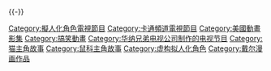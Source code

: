 {{catmore}}
{{-}}
[[Category:擬人化角色電視節目|Category:擬人化角色電視節目]]
[[Category:卡通頻道電視節目‎|Category:卡通頻道電視節目‎]]
[[Category:美國動畫影集|Category:美國動畫影集]]
[[Category:搞笑動畫|Category:搞笑動畫]]
[[Category:华纳兄弟电视公司制作的电视节目|Category:华纳兄弟电视公司制作的电视节目]]
[[Category:猫主角故事|Category:猫主角故事]]
[[Category:鼠科主角故事|Category:鼠科主角故事]]
[[Category:虚构拟人化角色|Category:虚构拟人化角色]]
[[Category:戴尔漫画作品|Category:戴尔漫画作品]]